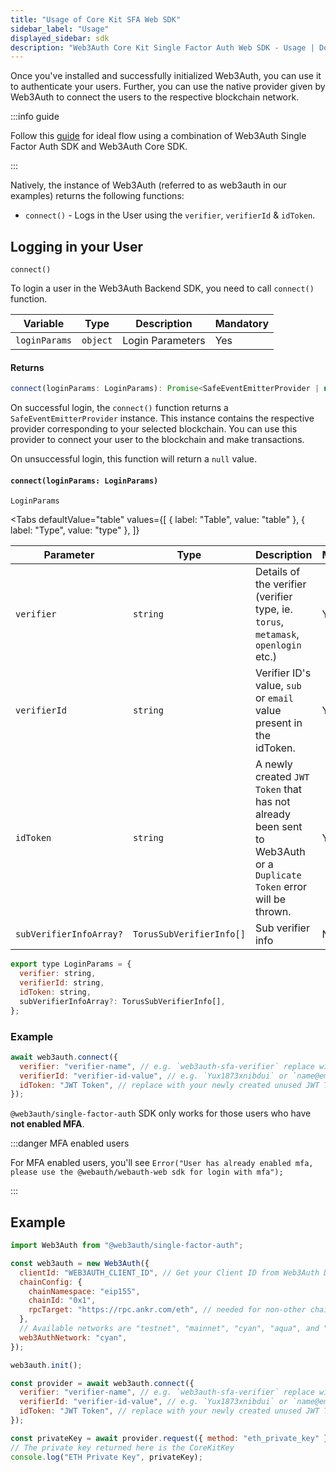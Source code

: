 ```yaml
---
title: "Usage of Core Kit SFA Web SDK"
sidebar_label: "Usage"
displayed_sidebar: sdk
description: "Web3Auth Core Kit Single Factor Auth Web SDK - Usage | Documentation - Web3Auth"
---
```



Once you've installed and successfully initialized Web3Auth, you can use it to authenticate your users. Further, you can use the native provider given
by Web3Auth to connect the users to the respective blockchain network.

:::info guide

Follow this [guide](/content-hub/guides/single-factor-auth) for ideal flow using a combination of Web3Auth Single Factor Auth SDK and Web3Auth Core
SDK.

:::

Natively, the instance of Web3Auth (referred to as web3auth in our examples) returns the following functions:

- `connect()` - Logs in the User using the `verifier`, `verifierId` & `idToken`.

## Logging in your User

`connect()`

To login a user in the Web3Auth Backend SDK, you need to call `connect()` function.

| Variable      | Type     | Description      | Mandatory |
| ------------- | -------- | ---------------- | --------- |
| `loginParams` | `object` | Login Parameters | Yes       |

#### Returns

```js
connect(loginParams: LoginParams): Promise<SafeEventEmitterProvider | null>
```

On successful login, the `connect()` function returns a `SafeEventEmitterProvider` instance. This instance contains the respective provider
corresponding to your selected blockchain. You can use this provider to connect your user to the blockchain and make transactions.

On unsuccessful login, this function will return a `null` value.

#### `connect(loginParams: LoginParams)`

`LoginParams`

<Tabs
  defaultValue="table"
  values={[
    { label: "Table", value: "table" },
    { label: "Type", value: "type" },
  ]}
>

<TabItem value="table">

| Parameter               | Type                     | Description                                                                                                         | Mandatory |
| ----------------------- | ------------------------ | ------------------------------------------------------------------------------------------------------------------- | --------- |
| `verifier`              | `string`                 | Details of the verifier (verifier type, ie. `torus`, `metamask`, `openlogin` etc.)                                  | Yes       |
| `verifierId`            | `string`                 | Verifier ID's value, `sub` or `email` value present in the idToken.                                                 | Yes       |
| `idToken`               | `string`                 | A newly created `JWT Token` that has not already been sent to Web3Auth or a `Duplicate Token` error will be thrown. | Yes       |
| `subVerifierInfoArray?` | `TorusSubVerifierInfo[]` | Sub verifier info                                                                                                   | No        |

</TabItem>

<TabItem value="type">

```javascript
export type LoginParams = {
  verifier: string,
  verifierId: string,
  idToken: string,
  subVerifierInfoArray?: TorusSubVerifierInfo[],
};
```

</TabItem>

</Tabs>

### Example

```js
await web3auth.connect({
  verifier: "verifier-name", // e.g. `web3auth-sfa-verifier` replace with your verifier name, and it has to be on the same network passed in init().
  verifierId: "verifier-id-value", // e.g. `Yux1873xnibdui` or `name@email.com` replace with your verifier id(sub or email)'s value.
  idToken: "JWT Token", // replace with your newly created unused JWT Token.
});
```

`@web3auth/single-factor-auth` SDK only works for those users who have **not enabled MFA**.

:::danger MFA enabled users

For MFA enabled users, you'll see `Error("User has already enabled mfa, please use the @webauth/webauth-web sdk for login with mfa");`

:::

## Example

```js
import Web3Auth from "@web3auth/single-factor-auth";

const web3auth = new Web3Auth({
  clientId: "WEB3AUTH_CLIENT_ID", // Get your Client ID from Web3Auth Dashboard
  chainConfig: {
    chainNamespace: "eip155",
    chainId: "0x1",
    rpcTarget: "https://rpc.ankr.com/eth", // needed for non-other chains
  },
  // Available networks are "testnet", "mainnet", "cyan", "aqua", and "celeste".
  web3AuthNetwork: "cyan",
});

web3auth.init();

const provider = await web3auth.connect({
  verifier: "verifier-name", // e.g. `web3auth-sfa-verifier` replace with your verifier name, and it has to be on the same network passed in init().
  verifierId: "verifier-id-value", // e.g. `Yux1873xnibdui` or `name@email.com` replace with your verifier id(sub or email)'s value.
  idToken: "JWT Token", // replace with your newly created unused JWT Token.
});

const privateKey = await provider.request({ method: "eth_private_key" });
// The private key returned here is the CoreKitKey
console.log("ETH Private Key", privateKey);
```
